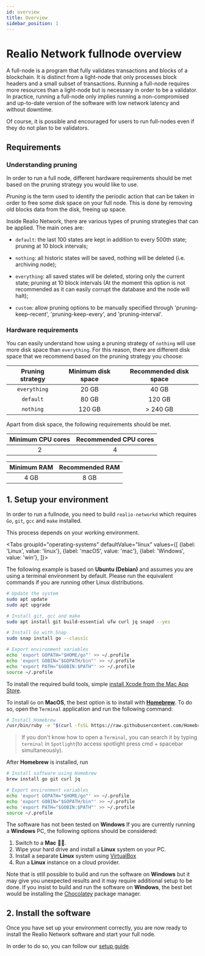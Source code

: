 ```yaml
---
id: overview
title: Overview
sidebar_position: 1
---
```



# Realio Network fullnode overview

A full-node is a program that fully validates transactions and blocks of a blockchain. It is distinct from a light-node
that only processes block headers and a small subset of transactions. Running a full-node requires more resources than a
light-node but is necessary in order to be a validator. In practice, running a full-node only implies running a
non-compromised and up-to-date version of the software with low network latency and without downtime.

Of course, it is possible and encouraged for users to run full-nodes even if they do not plan to be validators.

## Requirements

### Understanding pruning

In order to run a full node, different hardware requirements should be met based on the pruning strategy you would like
to use.

*Pruning* is the term used to identify the periodic action that can be taken in order to free some disk space on your
full node. This is done by removing old blocks data from the disk, freeing up space.

Inside Realio Network, there are various types of pruning strategies that can be applied. The main ones are:

- `default`: the last 100 states are kept in addition to every 500th state; pruning at 10 block intervals;

- `nothing`: all historic states will be saved, nothing will be deleted (i.e. archiving node);

- `everything`: all saved states will be deleted, storing only the current state; pruning at 10 block intervals
   (At the moment this option is not recommended as it can easily corrupt the database and the node will halt);

- `custom`: allow pruning options to be manually specified through 'pruning-keep-recent', 'pruning-keep-every', and 'pruning-interval'.

### Hardware requirements

You can easily understand how using a pruning strategy of `nothing` will use more disk space than `everything`.
For this reason, there are different disk space that we recommend based on the pruning strategy you choose:

| Pruning strategy | Minimum disk space | Recommended disk space |
|:----------------:|:------------------:|:----------------------:|
|   `everything`   |       20 GB        |         40 GB          |
|    `default`     |       80 GB        |         120 GB         |
|    `nothing`     |       120 GB       |       \> 240 GB        |

Apart from disk space, the following requirements should be met.

| Minimum CPU cores | Recommended CPU cores |
|:-----------------:|:---------------------:|
|         2         |           4           |

| Minimum RAM | Recommended RAM |
|:-----------:|:---------------:|
|    4 GB     |      8 GB       |

## 1. Setup your environment

In order to run a fullnode, you need to build `realio-networkd` which requires `Go`, `git`, `gcc` and `make` installed.

This process depends on your working environment.

<Tabs
groupId="operating-systems"
defaultValue="linux"
values={[
{label: 'Linux', value: 'linux'},
{label: 'macOS', value: 'mac'},
{label: 'Windows', value: 'win'},
]}>
<TabItem value="linux">

The following example is based on **Ubuntu (Debian)** and assumes you are using a terminal environment by default.
Please run the equivalent commands if you are running other Linux distributions.

```bash
# Update the system
sudo apt update
sudo apt upgrade

# Install git, gcc and make
sudo apt install git build-essential ufw curl jq snapd --yes

# Install Go with Snap
sudo snap install go --classic

# Export environment variables
echo 'export GOPATH="$HOME/go"' >> ~/.profile
echo 'export GOBIN="$GOPATH/bin"' >> ~/.profile
echo 'export PATH="$GOBIN:$PATH"' >> ~/.profile
source ~/.profile
```

</TabItem>

<TabItem value="mac">

To install the required build tools,
simple [install Xcode from the Mac App Store](https://apps.apple.com/hk/app/xcode/id497799835?l=en&mt=12).

To install `Go` on __MacOS__, the best option is to install with [__Homebrew__](https://brew.sh/). To do so, open
the `Terminal` application and run the following command:

```bash
# Install Homebrew
/usr/bin/ruby -e "$(curl -fsSL https://raw.githubusercontent.com/Homebrew/install/master/install)"
```

> If you don't know how to open a `Terminal`, you can search it by typing `terminal` in `Spotlight`(to access spotlight press cmd + spacebar simultaneously).

After __Homebrew__ is installed, run

```bash
# Install software using Homebrew
brew install go git curl jq

# Export environment variables
echo 'export GOPATH="$HOME/go"' >> ~/.profile
echo 'export GOBIN="$GOPATH/bin"' >> ~/.profile
echo 'export PATH="$GOBIN:$PATH"' >> ~/.profile
source ~/.profile
```
</TabItem>

<TabItem value="win">

The software has not been tested on __Windows__ If you are currently running a __Windows__ PC, the following options
should be considered:

1. Switch to a __Mac__ 👨‍💻.
2. Wipe your hard drive and install a __Linux__ system on your PC.
3. Install a separate __Linux__ system using [VirtualBox](https://www.virtualbox.org/wiki/Downloads)
4. Run a __Linux__ instance on a cloud provider.

Note that is still possible to build and run the software on __Windows__ but it may give you unexpected results and it
may require additional setup to be done. If you insist to build and run the software on __Windows__, the best bet would
be installing the [Chocolatey](https://chocolatey.org/) package manager.

</TabItem>

</Tabs>

## 2. Install the software

Once you have set up your environment correctly, you are now ready to install the Realio Network software and start your full
node.

In order to do so, you can follow our [setup guide](02-setup.md).
